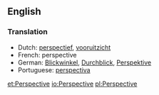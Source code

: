 ==English==

===Translation===
* Dutch: [[perspectief]], [[vooruitzicht]]
* French: perspective
* German: [[Blickwinkel]], [[Durchblick]], [[Perspektive]]
* Portuguese: [[perspectiva]]

[[et:Perspective]]
[[io:Perspective]]
[[pl:Perspective]]